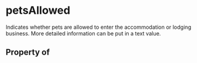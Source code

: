 # petsAllowed

Indicates whether pets are allowed to enter the accommodation or lodging business. More detailed information can be put in a text value.

## Property of




